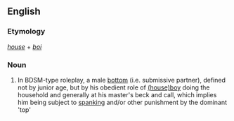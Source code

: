{{rfv}}
==English==

===Etymology===
''[[house]]'' + ''[[boi]]''

===Noun===
{{en-noun|s}}

# In BDSM-type roleplay, a male [[bottom]] (i.e. submissive partner), defined not by junior age, but by his obedient role of [[houseboy|(house)boy]] doing the household and generally at his master's beck and call, which implies him being subject to [[spanking]] and/or other punishment by the dominant 'top'